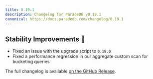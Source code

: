 ```yaml
---
title: 0.19.1
description: Changelog for ParadeDB v0.19.1
canonical: https://docs.paradedb.com/changelog/0.19.1
---
```


## Stability Improvements 💪

- Fixed an issue with the upgrade script to `0.19.0`
- Fixed a performance regression in our aggregate custom scan for bucketing queries

The full changelog is available [on the GitHub Release](https://github.com/paradedb/paradedb/releases/tag/v0.19.1).
